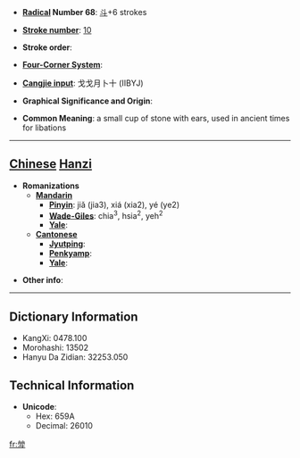* '''[[Wiktionary:Chinese radical index| Radical]] Number 68''': [[Wiktionary:Chinese radical index 斗|斗]]+6 strokes

* '''[[Wiktionary:Chinese total strokes index|Stroke number]]''': [[Wiktionary:Chinese total strokes index 10|10]]

* '''Stroke order''': 

* '''[[Wiktionary:Chinese four corner index|Four-Corner System]]''': 

* '''[[Wiktionary:Chinese Cangjie index|Cangjie input]]''': 戈戈月卜十 (IIBYJ)

* '''Graphical Significance and Origin''': 

* '''Common Meaning''': a small cup of stone with ears, used in ancient times for libations

----

== [[Chinese]] [[Hanzi]] ==

* '''Romanizations'''
** '''[[Mandarin]]'''
*** '''[[Pinyin]]''': jiǎ (jia3), xiá (xia2), yé (ye2)
*** '''[[Wade-Giles]]''': chia<sup>3</sup>, hsia<sup>2</sup>, yeh<sup>2</sup>
*** '''[[Yale]]''': 
** '''[[Cantonese]]'''
*** '''[[Jyutping]]''':
*** '''[[Penkyamp]]''': 
*** '''[[Yale]]''': 

* '''Other info''': 

----

== Dictionary Information ==

* KangXi: 0478.100
* Morohashi: 13502
* Hanyu Da Zidian: 32253.050

== Technical Information ==

* '''Unicode''':
** Hex: 659A
** Decimal: 26010

[[fr:斚]]